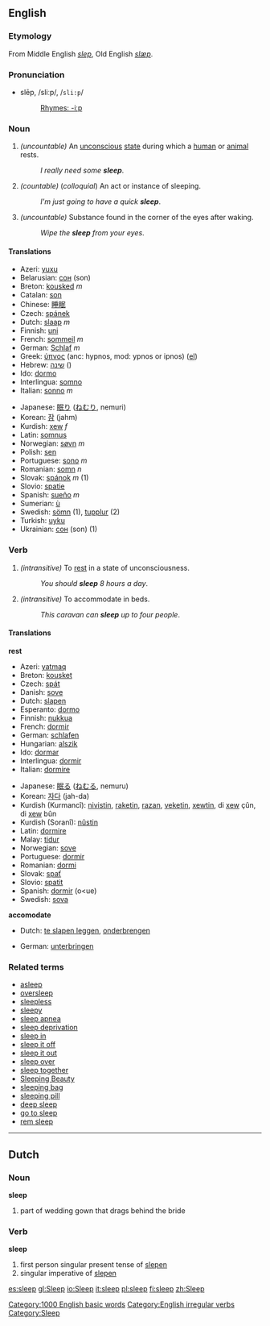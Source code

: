 {{Wikipedia}}
==English==

{{rank|ago|easily|condition|686|sleep|ex|mere|agreement}}

===Etymology===
From Middle English ''[[slep]]'', Old English ''[[slæpan|slæp]]''.

=== Pronunciation ===
*slēp, /sliːp/, /<tt>sli:p</tt>/
*:[[Rhymes:English:-iːp|Rhymes: -iːp]]

===Noun===
{{en-noun|sleep|sleeps}}

#''(uncountable)'' An [[unconscious]] [[state]] during which a [[human]] or [[animal]] rests.
#:''I really need some '''sleep'''''.
#''(countable)'' (''colloquial'') An act or instance of sleeping.
#:''I'm just going to have a quick '''sleep'''''.
#''(uncountable)'' Substance found in the corner of the eyes after waking.<!-- slang or colloquial? usage outside Australia? -->
#:''Wipe the '''sleep''' from your eyes''.

==== Translations ====
{{top}}
*Azeri: [[yuxu]]
*Belarusian: [[сон]] (son)
*Breton: [[kousked]] ''m''
*Catalan: [[son]]
*Chinese: [[睡眠]] <!--()-->
*Czech: [[spánek]]
*Dutch: [[slaap]] ''m''
*Finnish: [[uni]]
*French: [[sommeil]] ''m''
*German: [[Schlaf]] ''m''
*Greek: [[ύπνος]] (anc: hypnos, mod: ypnos or ipnos) ([[:el:Ύπνος|el]])
*Hebrew: [[שינה]] ()
*Ido: [[dormo]]
*Interlingua: [[somno]]
*Italian: [[sonno]] ''m''
{{mid}}
*Japanese: [[眠り]] ([[ねむり]], nemuri)
*Korean: [[잠]] (jahm)
*Kurdish: [[xew]] ''f''
*Latin: [[somnus]]
*Norwegian: [[søvn]] ''m''
*Polish: [[sen]]
*Portuguese: [[sono]] ''m''
*Romanian: [[somn]] ''n''
*Slovak: [[spánok]] ''m'' (1)
*Slovio: [[spatie]]
*Spanish: [[sueño]] ''m''
*Sumerian: [[ù#Sumerian|ù]]
*Swedish: [[sömn]] (1), [[tupplur]] (2)
*Turkish: [[uyku]]
*Ukrainian: [[сон]] (son) (1)
{{bottom}}

===Verb===
{{en-verb2|'''to sleep'''|'''[[sleeps]]'''|'''[[slept]]'''|'''[[slept]]'''|'''[[sleeping]]'''}}

#''(intransitive)'' To [[rest]] in a state of unconsciousness.
#:''You should '''sleep''' 8 hours a day''.
#''(intransitive)'' To accommodate in beds.
#:''This caravan can '''sleep''' up to four people''.

==== Translations ====
'''rest'''
{{top}}
*Azeri: [[yatmaq]]
*Breton: [[kousket]]
*Czech: [[spát]]
*Danish: [[sove]]
*Dutch: [[slapen]]
*Esperanto: [[dormo]]
*Finnish: [[nukkua]]
*French: [[dormir]]
*German: [[schlafen]]
*Hungarian: [[alszik]]
*Ido: [[dormar]]
*Interlingua: [[dormir]]
*Italian: [[dormire]]
{{mid}}
*Japanese: [[眠る]] ([[ねむる]], nemuru)
*Korean: [[자다]] (jah-da)
*Kurdish (Kurmancî): [[nivistin]], [[raketin]], [[razan]], [[veketin]], [[xewtin]], di [[xew]] çûn, di [[xew]] bûn
*Kurdish (Soranî): [[nûstin]]
*Latin: [[dormire]]
*Malay: [[tidur]]
*Norwegian: [[sove]]
*Portuguese: [[dormir]]
*Romanian: [[dormi]]
*Slovak: [[spať]]
*Slovio: [[spatit]]
*Spanish: [[dormir]] (o<ue)
*Swedish: [[sova]]
{{bottom}}

'''accomodate'''
{{top}}
*Dutch: [[te slapen leggen]], [[onderbrengen]]
{{mid}}
*German: [[unterbringen]]
{{bottom}}

===Related terms===
*[[asleep]]
*[[oversleep]]
*[[sleepless]]
*[[sleepy]]
*[[sleep apnea]]
*[[sleep deprivation]]
*[[sleep in]]
*[[sleep it off]]
*[[sleep it out]]
*[[sleep over]]
*[[sleep together]]
*[[Sleeping Beauty]]
*[[sleeping bag]]
*[[sleeping pill]]
*[[deep sleep]]
*[[go to sleep]]
*[[rem sleep]]<!-- or is it REM sleep - or both? -->

[[Category:1000 English basic words]]
[[Category:English irregular verbs]]

----
==Dutch==
===Noun===
'''sleep'''

# part of wedding gown that drags behind the bride

===Verb===
'''sleep'''

# first person singular present tense of [[slepen]]
# singular imperative of [[slepen]]

[[Category:Sleep]]

[[es:sleep]]
[[gl:Sleep]]
[[io:Sleep]]
[[it:sleep]]
[[pl:sleep]]
[[fi:sleep]]
[[zh:Sleep]]